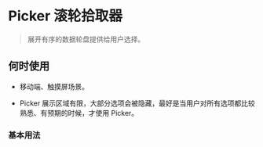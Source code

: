 # Picker 滚轮拾取器

> 展开有序的数据轮盘提供给用户选择。

## 何时使用

* 移动端、触摸屏场景。

* Picker 展示区域有限，大部分选项会被隐藏，最好是当用户对所有选项都比较熟悉、有预期的时候，才使用 Picker。

### 基本用法

<code src='@cases/picker/basic' />